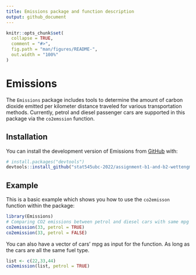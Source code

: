 ```yaml
---
title: Emissions package and function description 
output: github_document
---
```


<!-- README.md is generated from README.Rmd. Please edit that file -->

```r
knitr::opts_chunk$set(
  collapse = TRUE,
  comment = "#>",
  fig.path = "man/figures/README-",
  out.width = "100%"
)
```

# Emissions

<!-- badges: start -->
<!-- badges: end -->

The `Emissions` package includes tools to determine the amount of carbon dioxide emitted per kilometer distance traveled for various transportation methods. Currently, petrol and diesel passenger cars are supported in this package via the `co2emssion` function. 

## Installation

You can install the development version of Emissions from [GitHub](https://github.com/) with:

``` r
# install.packages("devtools")
devtools::install_github("stat545ubc-2022/assignment-b1-and-b2-wettengm/Emissions")
```

## Example

This is a basic example which shows you how to use the `co2emisson` function within the package:

```r
library(Emissions)
# Comparing CO2 emissions between petrol and diesel cars with same mpg (US gallons)
co2emission(33, petrol = TRUE)
co2emission(33, petrol = FALSE)
```

You can also have a vector of cars' mpg as input for the function. As long as the cars are all the same fuel type.
```r
list <- c(22,33,44)
co2emission(list, petrol = TRUE)
```